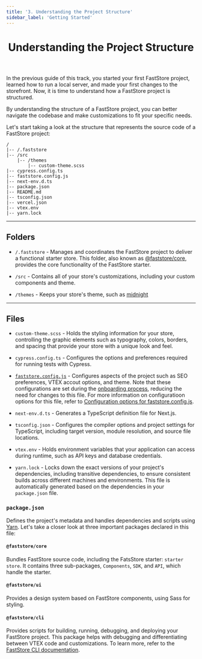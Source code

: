```yaml
---
title: '3. Understanding the Project Structure'
sidebar_label: 'Getting Started'
---
```



<header>

# Understanding the Project Structure

</header>

In the previous guide of this track, you started your first FastStore project, learned how to run a local server, and made your first changes to the storefront. Now, it is time to understand how a FastStore project is structured.

By understanding the structure of a FastStore project, you can better navigate the codebase and make customizations to fit your specific needs.

Let's start taking a look at the structure that represents the source code of a FastStore project:

  ```
  /
  |-- /.faststore
  |-- /src
      |-- /themes
          |-- custom-theme.scss
  |-- cypress.config.ts
  |-- faststore.config.js
  |-- next-env.d.ts
  |-- package.json
  |-- README.md
  |-- tsconfig.json
  |-- vercel.json
  |-- vtex.env
  |-- yarn.lock

  ```

---

## Folders

- `/.faststore` - Manages and coordinates the FastStore project to deliver a functional starter store. This folder, also known as [@faststore/core](/docs/getting-started/3-project-structure#faststorecore), provides the core functionality of the FastStore starter. 

- `/src` - Contains all of your store's customizations, including your custom components and theme.

- `/themes` - Keeps your store's theme, such as [midnight](/docs/themes/midnight)


---

## Files

- `custom-theme.scss` - Holds the styling information for your store, controlling the graphic elements such as typography, colors, borders, and spacing that provide your store with a unique look and feel.

- `cypress.config.ts` - Configures the options and preferences required for running tests with Cypress.

- [`faststore.config.js`](/docs/faststore-config-options) - Configures aspects of the project such as SEO preferences, VTEX accout options, and theme. Note that these configurations are set during the [onboarding process](/docs/getting-started/1-faststore-onboarding/overview), reducing the need for changes to this file.
For more information on configuratioon options for this file, refer to [Configuration options for faststore.config.js](/docs/faststore-config-options).

- `next-env.d.ts` - Generates a TypeScript definition file for Next.js.
  
- `tsconfig.json` - Configures the compiler options and project settings for TypeScript, including target version, module resolution, and source file locations.

- `vtex.env` - Holds environment variables that your application can access during runtime, such as API keys and database credentials. 

- `yarn.lock` - Locks down the exact versions of your project's dependencies, including transitive dependencies, to ensure consistent builds across different machines and environments. This file is automatically generated based on the dependencies in your `package.json` file.

###  `package.json` 
Defines the project's metadata and handles dependencies and scripts using [Yarn](https://yarnpkg.com/migration/overview). Let's take a closer look at three important packages declared in this file:

#### `@faststore/core`
Bundles FastStore source code, including the FatsStore starter: `starter store`. It contains three sub-packages, `Components`, `SDK`, and `API`, which handle the starter.

#### `@faststore/ui` 
Provides a design system based on FastStore components, using Sass for styling.


#### `@faststore/cli` 
Provides scripts for building, running, debugging, and deploying your FastStore project. This package helps with debugging and differentiating between VTEX code and customizations. To learn more, refer to the [FastStore CLI documentation](/docs/getting-started/faststore-cli).
